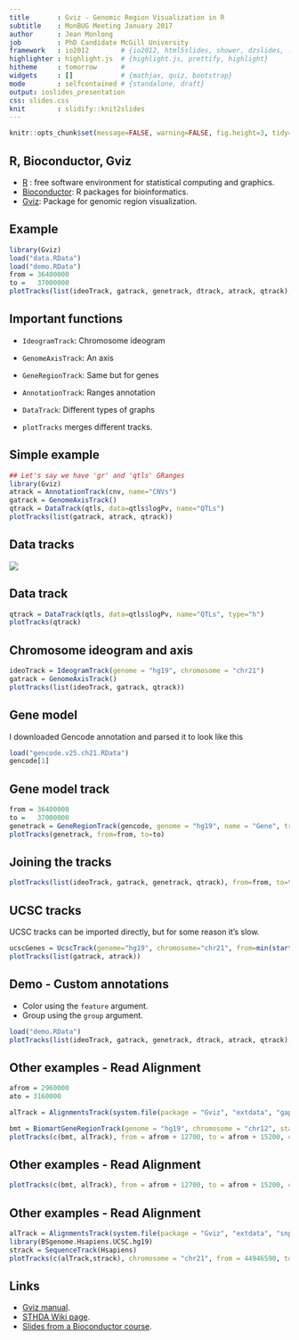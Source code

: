 ```yaml
---
title       : Gviz - Genomic Region Visualization in R
subtitle    : MonBUG Meeting January 2017
author      : Jean Monlong
job         : PhD Candidate McGill University
framework   : io2012        # {io2012, html5slides, shower, dzslides, ...}
highlighter : highlight.js  # {highlight.js, prettify, highlight}
hitheme     : tomorrow      #
widgets     : []            # {mathjax, quiz, bootstrap}
mode        : selfcontained # {standalone, draft}
output: ioslides_presentation
css: slides.css
knit        : slidify::knit2slides
---
```


```r
knitr::opts_chunk$set(message=FALSE, warning=FALSE, fig.height=3, tidy=TRUE, tidy.opts=list(blank=FALSE, width.cutoff=50))
```

## R, Bioconductor, Gviz

+ [R](https://www.r-project.org/) : free software environment for statistical computing and graphics.
+ [Bioconductor](http://bioconductor.org/): R packages for bioinformatics.
+ [Gviz](https://bioconductor.org/packages/release/bioc/html/Gviz.html): Package for genomic region visualization.

## Example

```r
library(Gviz)
load("data.RData")
load("demo.RData")
from = 36400000
to =   37000000
plotTracks(list(ideoTrack, gatrack, genetrack, dtrack, atrack, qtrack), from=from, to=to, sizes=c(1,1,4,1,4,4))
```

## Important functions

+ `IdeogramTrack`: Chromosome ideogram
+ `GenomeAxisTrack`: An axis
+ `GeneRegionTrack`: Same but for genes
+ `AnnotationTrack`: Ranges annotation
+ `DataTrack`: Different types of graphs

+ `plotTracks` merges different tracks.

## Simple example

```r
## Let's say we have 'gr' and 'qtls' GRanges
library(Gviz)
atrack = AnnotationTrack(cnv, name="CNVs")
gatrack = GenomeAxisTrack()
qtrack = DataTrack(qtls, data=qtls$logPv, name="QTLs")
plotTracks(list(gatrack, atrack, qtrack))
```

## Data tracks {#myImagePage}

![](./Gviz-Datatracks.png)


## Data track

```r
qtrack = DataTrack(qtls, data=qtls$logPv, name="QTLs", type="h")
plotTracks(qtrack)
```

## Chromosome ideogram and axis

```r
ideoTrack = IdeogramTrack(genome = "hg19", chromosome = "chr21")
gatrack = GenomeAxisTrack()
plotTracks(list(ideoTrack, gatrack, qtrack))
```

## Gene model

I downloaded Gencode annotation and parsed it to look like this

```r
load("gencode.v25.ch21.RData")
gencode[1]
```

## Gene model track

```r
from = 36400000
to =   37000000
genetrack = GeneRegionTrack(gencode, genome = "hg19", name = "Gene", transcriptAnnotation="symbol")
plotTracks(genetrack, from=from, to=to)
```

## Joining the tracks

```r
plotTracks(list(ideoTrack, gatrack, genetrack, qtrack), from=from, to=to)
```

## UCSC tracks

UCSC tracks can be imported directly, but for some reason it's slow.

```r
ucscGenes = UcscTrack(genome="hg19", chromosome="chr21", from=min(start(gr)), to=max(end(gr)), track="knownGene", trackType="GeneRegionTrack", rstarts="exonStarts", rends="exonEnds", gene="name", symbol="name", transcript="name", strand="strand", fill="#8282d2", name="UCSC Genes")
plotTracks(list(gatrack, atrack))
```

## Demo - Custom annotations

+ Color using the `feature` argument.
+ Group using the `group` argument.

```r
load("demo.RData")
plotTracks(list(ideoTrack, gatrack, genetrack, dtrack, atrack, qtrack), from=from, to=to, sizes=c(1,1,4,1,4,4))
```

## Other examples - Read Alignment

```r
afrom = 2960000
ato = 3160000
```

```r
alTrack = AlignmentsTrack(system.file(package = "Gviz", "extdata", "gapped.bam"), isPaired = TRUE)
```

```r
bmt = BiomartGeneRegionTrack(genome = "hg19", chromosome = "chr12", start = afrom, end = ato, filter = list(with_ox_refseq_mrna = TRUE), stacking = "dense")
plotTracks(c(bmt, alTrack), from = afrom + 12700, to = afrom + 15200, chromosome = "chr12")
```

## Other examples - Read Alignment

```r
plotTracks(c(bmt, alTrack), from = afrom + 12700, to = afrom + 15200, chromosome = "chr12", type = c("coverage", "sashimi"))
```

## Other examples - Read Alignment

```r
alTrack = AlignmentsTrack(system.file(package = "Gviz", "extdata", "snps.bam"), isPaired = TRUE)
library(BSgenome.Hsapiens.UCSC.hg19)
strack = SequenceTrack(Hsapiens)
plotTracks(c(alTrack,strack), chromosome = "chr21", from = 44946590, to = 44946660, cex = 0.5, min.height = 8)
```

## Links

+ [Gviz manual](https://bioconductor.org/packages/release/bioc/vignettes/Gviz/inst/doc/Gviz.pdf).
+ [STHDA Wiki page](http://www.sthda.com/english/wiki/gviz-visualize-genomic-data).
+ [Slides from a Bioconductor course](https://www.bioconductor.org/help/course-materials/2012/BiocEurope2012/GvizEuropeanBioc2012.pdf).

